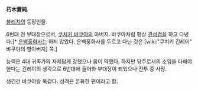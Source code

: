 '''朽木蒼純'''.

[[블리치]]의 등장인물.

6번대 전 부대장으로서, [[쿠치키 뱌쿠야]]의 아버지. 뱌쿠야처럼 항상 [[견성겸]]을 하고 다녔다.[* [[은백풍화사]]는 하지 않았다. 은백풍화사를 두르고 다닌 것은 [wiki:"쿠치키 긴레이" 뱌쿠야의 할아버지] 쪽.]

능력은 4대 귀족가의 자제답게 강했으나 몸이 약했다. 하지만 당주로서의 소임을 다해야 한다는 긴레이의 생각으로 6번대에 들어와 부대장이 되었으나 전투 중 사망. 

생긴건 뱌쿠야랑 똑같다. 성격은 온화한 편이라고 함.
